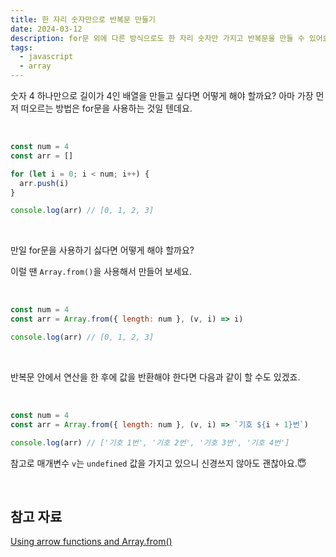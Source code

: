 ```yaml
---
title: 한 자리 숫자만으로 반복문 만들기
date: 2024-03-12
description: for문 외에 다른 방식으로도 한 자리 숫자만 가지고 반복문을 만들 수 있어요.
tags:
  - javascript
  - array
---
```


숫자 4 하나만으로 길이가 4인 배열을 만들고 싶다면 어떻게 해야 할까요? 아마 가장 먼저 떠오르는 방법은 for문을 사용하는 것일 텐데요.

<br />

```javascript
const num = 4
const arr = []

for (let i = 0; i < num; i++) {
  arr.push(i)
}

console.log(arr) // [0, 1, 2, 3]
```

<br />

만일 for문을 사용하기 싫다면 어떻게 해야 할까요?

이럴 땐 `Array.from()`을 사용해서 만들어 보세요.

<br />

```javascript
const num = 4
const arr = Array.from({ length: num }, (v, i) => i)

console.log(arr) // [0, 1, 2, 3]
```

<br />

반복문 안에서 연산을 한 후에 값을 반환해야 한다면 다음과 같이 할 수도 있겠죠.

<br />

```javascript
const num = 4
const arr = Array.from({ length: num }, (v, i) => `기호 ${i + 1}번`)

console.log(arr) // ['기호 1번', '기호 2번', '기호 3번', '기호 4번']
```

참고로 매개변수 `v`는 `undefined` 값을 가지고 있으니 신경쓰지 않아도 괜찮아요.😇

<br />

## 참고 자료

[Using arrow functions and Array.from\(\)](https://developer.mozilla.org/en-US/docs/Web/JavaScript/Reference/Global_Objects/Array/from#using_arrow_functions_and_array.from)
